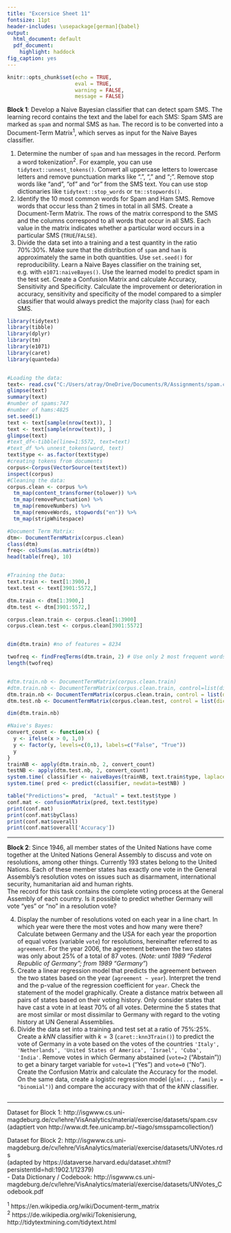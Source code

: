 ---
title: "Excersice Sheet 11"
fontsize: 11pt
header-includes: \usepackage[german]{babel}
output:
  html_document: default
  pdf_document:
    highlight: haddock
fig_caption: yes
---

```{r setup, include=FALSE}
knitr::opts_chunk$set(echo = TRUE, 
                      eval = TRUE,
                      warning = FALSE,
                      message = FALSE)

```

**Block 1**: Develop a Naive Bayesian classifier that can detect spam SMS. The learning record contains the text and the label for each SMS: Spam SMS are marked as `spam` and normal SMS as `ham`. The record is to be converted into a Document-Term Matrix$^1$, which serves as input for the Naive Bayes classifier.

1. Determine the number of `spam` and `ham` messages in the record. Perform a word tokenization$^2$. For example, you can use `tidytext::unnest_tokens()`. Convert all uppercase letters to lowercase letters and remove punctuation marks like ".", "," and ";". Remove stop words like "and", "of" and "or" from the SMS text. You can use stop dictionaries like `tidytext::stop_words` or `tm::stopwords()`.
2. Identify the 10 most common words for Spam and Ham SMS. Remove words that occur less than 2 times in total in all SMS. Create a Document-Term Matrix. The rows of the matrix correspond to the SMS and the columns correspond to all words that occur in all SMS. Each value in the matrix indicates whether a particular word occurs in a particular SMS (`TRUE`/`FALSE`).
3. Divide the data set into a training and a test quantity in the ratio 70%:30%. Make sure that the distribution of `spam` and `ham` is approximately the same in both quantities. Use `set.seed()` for reproducibility. Learn a Naive Bayes classifier on the training set, e.g. with `e1071:naiveBayes()`. Use the learned model to predict spam in the test set. Create a Confusion Matrix and calculate Accuracy, Sensitivity and Specificity. Calculate the improvement or deterioration in accuracy, sensitivity and specificity of the model compared to a simpler classifier that would always predict the majority class (`ham`) for each SMS.

```{r}
library(tidytext)
library(tibble)
library(dplyr)
library(tm)
library(e1071)
library(caret)
library(quanteda)


#Loading the data:
text<- read.csv("C:/Users/atray/OneDrive/Documents/R/Assignments/spam.csv", stringsAsFactors = FALSE)
glimpse(text)
summary(text)
#number of spams:747
#number of hams:4825
set.seed(1)
text <- text[sample(nrow(text)), ]
text <- text[sample(nrow(text)), ]
glimpse(text)
#text_df<-tibble(line=1:5572, text=text)
#text_df %>% unnest_tokens(word, text)
text$type <- as.factor(text$type)
#creating tokens from documents
corpus<-Corpus(VectorSource(text$text))
inspect(corpus)
#Cleaning the data:
corpus.clean <- corpus %>%
  tm_map(content_transformer(tolower)) %>% 
  tm_map(removePunctuation) %>%
  tm_map(removeNumbers) %>%
  tm_map(removeWords, stopwords("en")) %>%
  tm_map(stripWhitespace)

#Document Term Matrix:
dtm<- DocumentTermMatrix(corpus.clean)
class(dtm)
freq<- colSums(as.matrix(dtm))
head(table(freq), 10)


#Training the Data:
text.train <- text[1:3900,]
text.test <- text[3901:5572,]

dtm.train <- dtm[1:3900,]
dtm.test <- dtm[3901:5572,]

corpus.clean.train <- corpus.clean[1:3900]
corpus.clean.test <- corpus.clean[3901:5572]


dim(dtm.train) #no of features = 8234

twofreq <- findFreqTerms(dtm.train, 2) # Use only 2 most frequent words (fivefreq) to build the DTM; Reduced features = 2910 from 8234
length(twofreq)


#dtm.train.nb <- DocumentTermMatrix(corpus.clean.train)
#dtm.train.nb <- DocumentTermMatrix(corpus.clean.train, control=list(dictionary(twofreq)))
dtm.train.nb <- DocumentTermMatrix(corpus.clean.train, control = list(dictionary= twofreq))
dtm.test.nb <- DocumentTermMatrix(corpus.clean.test, control = list(dictionary= twofreq))

dim(dtm.train.nb)

#Naive's Bayes:
convert_count <- function(x) {
  y <- ifelse(x > 0, 1,0)
  y <- factor(y, levels=c(0,1), labels=c("False", "True"))
  y
}
trainNB <- apply(dtm.train.nb, 2, convert_count)
testNB <- apply(dtm.test.nb, 2, convert_count)
system.time( classifier <- naiveBayes(trainNB, text.train$type, laplace = 1) )
system.time( pred <- predict(classifier, newdata=testNB) )

table("Predictions"= pred,  "Actual" = text.test$type )
conf.mat <- confusionMatrix(pred, text.test$type)
print(conf.mat)
print(conf.mat$byClass)
print(conf.mat$overall)
print(conf.mat$overall['Accuracy'])


```

------

**Block 2**: Since 1946, all member states of the United Nations have come together at the United Nations General Assembly to discuss and vote on resolutions, among other things. Currently 193 states belong to the United Nations. Each of these member states has exactly one vote in the General Assembly's resolution votes on issues such as disarmament, international security, humanitarian aid and human rights.  
The record for this task contains the complete voting process at the General Assembly of each country. Is it possible to predict whether Germany will vote "yes" or "no" in a resolution vote?

4. Display the number of resolutions voted on each year in a line chart. In which year were there the most votes and how many were there? Calculate between Germany and the USA for each year the proportion of equal votes (variable `vote`) for resolutions, hereinafter referred to as `agreement`. For the year 2006, the agreement between the two states was only about 25% of a total of 87 votes. (_Note: until 1989 "Federal Republic of Germany"; from 1989 "Germany"_) 
5. Create a linear regression model that predicts the agreement between the two states based on the year (`agreement ~ year`). Interpret the trend and the p-value of the regression coefficient for `year`. Check the statement of the model graphically. Create a distance matrix between all pairs of states based on their voting history. Only consider states that have cast a vote in at least 70% of all votes. Determine the 5 states that are most similar or most dissimilar to Germany with regard to the voting history at UN General Assemblies.
6. Divide the data set into a training and test set at a ratio of 75%:25%. Create a $kNN$ classifier with $k=3$ (`caret::knn3Train()`) to predict the vote of Germany in a vote based on the votes of the countries ` 'Italy', 'Netherlands', 'United States of America', 'Israel', 'Cuba', 'India'`. Remove votes in which Germany abstained (`vote=2` ("Abstain")) to get a binary target variable for `vote=1` ("Yes") and `vote=0` ("No"). Create the Confusion Matrix and calculate the Accuracy for the model. On the same data, create a logistic regression model (`glm(..., family = "binomial")`) and compare the accuracy with that of the $kNN$ classifier.


```{r}

```

------
Dataset for Block 1: http://isgwww.cs.uni-magdeburg.de/cv/lehre/VisAnalytics/material/exercise/datasets/spam.csv  
(adaptiert von http://www.dt.fee.unicamp.br/~tiago/smsspamcollection/)

Dataset for Block 2: http://isgwww.cs.uni-magdeburg.de/cv/lehre/VisAnalytics/material/exercise/datasets/UNVotes.rds  
(adapted by https://dataverse.harvard.edu/dataset.xhtml?persistentId=hdl:1902.1/12379)  
- Data Dictionary / Codebook: http://isgwww.cs.uni-magdeburg.de/cv/lehre/VisAnalytics/material/exercise/datasets/UNVotes_Codebook.pdf

$^1$ https://en.wikipedia.org/wiki/Document-term_matrix  
$^2$ https://de.wikipedia.org/wiki/Tokenisierung, http://tidytextmining.com/tidytext.html

